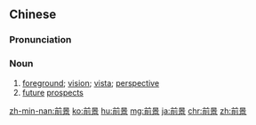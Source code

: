 ==Chinese==
{{zh-forms}}

===Pronunciation===
{{zh-pron
|m=qiánjǐng
|c=cin4 ging2
|mn=chiân-kéng/xm,zz:chêng-kéng
|cat=n
}}

===Noun===
{{zh-noun}}

# [[foreground]]; [[vision]]; [[vista]]; [[perspective]]
# [[future]] [[prospects]]
#: {{zh-x|職業 前景|career '''prospects'''}}

{{zh-cat|Advanced}}

[[zh-min-nan:前景]]
[[ko:前景]]
[[hu:前景]]
[[mg:前景]]
[[ja:前景]]
[[chr:前景]]
[[zh:前景]]